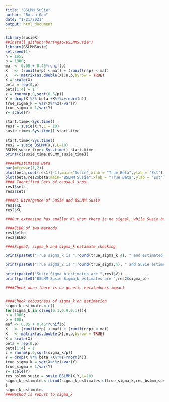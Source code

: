 ```yaml
---
title: "BSLMM_SuSie"
author: "Boran Gao"
date: "1/21/2021"
output: html_document
---
```


```r
library(susieR)
##install_github("borangao/BSLMMSusie")
library(BSLMMSusie)
set.seed(1)
n = 1e5; 
p = 1000; 
maf <- 0.05 + 0.45*runif(p)
X   <- (runif(n*p) < maf) + (runif(n*p) < maf)
X   <- matrix(as.double(X),n,p,byrow = TRUE)
X = scale(X)
beta = rep(0,p)
beta[1:4] = 1
z = rnorm(p,0,sqrt(0.5/p))
Y = drop(X %*% beta +X%*%z+rnorm(n))
true_sigma_k = var(X%*%z)/var(Y)
true_sigma = 1/var(Y)
Y= scale(Y)

start.time<-Sys.time()
res1 = susie(X,Y,L = 10)
susie_time<-Sys.time()-start.time

start.time<-Sys.time()
res2 = susie_BSLMM(X,Y,L=10)
BSLMM_susie_time<-Sys.time()-start.time
print(c(susie_time,BSLMM_susie_time))

######Estimated Beta
par(mfrow=c(1,2))
plot(beta,coef(res1)[-1],main="Susie",xlab = "True Beta",ylab = "Est")
plot(beta,res2$beta,main="BSLMM Susie",xlab = "True Beta",ylab = "Est")
#### Identified Sets of causaul snps
res1$sets
res2$sets

####KL Divergence of SuSie and BSLMM Susie
res1$KL
res2$KL

###Our extension has smaller KL when there is no signal, while Susie has large KL when there is no signal

####ELBO of two methods
res1$elbo
res2$ELBO

####Sigma2, sigma_b and sigma_k estimate checking

print(paste0("True sigma_k is ",round(true_sigma_k,4), " and estimated sigma_k is ",round(res2$sigma_k*res2$sigma2,4)))

print(paste0("True sigma_2 is ",round(true_sigma,4), " and SuSie estimated sigma_2 is ",round(res1$sigma2,2)," and BSLMM SuSie estimated sigma_2 is ",round(res2$sigma2,2)))

print(paste0("Susie Sigma_b estimates are ",res1$V))
print(paste0("BSLMM Susie Sigma_b estimates are ",res2$sigma_b))

####Check when there is no genetic relatedness impact


####Check robustness of sigma_k on estimation
sigma_k_estimates<-c()
for(sigma_k in c(seq(0.1,0.9,0.1))){
n = 1000; 
p = 100; 
maf <- 0.05 + 0.45*runif(p)
X   <- (runif(n*p) < maf) + (runif(n*p) < maf)
X   <- matrix(as.double(X),n,p,byrow = TRUE)
X = scale(X)
beta = rep(0,p)
beta[1:4] = 1
z = rnorm(p,0,sqrt(sigma_k/p))
Y = drop(X %*% beta +X%*%z+rnorm(n))
true_sigma_k = var(X%*%z)/var(Y)
true_sigma = 1/var(Y)
Y= scale(Y)
res_bslmm_susie = susie_BSLMM(X,Y,L=10)
sigma_k_estimates<-rbind(sigma_k_estimates,c(true_sigma_k,res_bslmm_susie$sigma2*res_bslmm_susie$sigma_k))
}
sigma_k_estimates
###Method is robust to sigma_k
```

